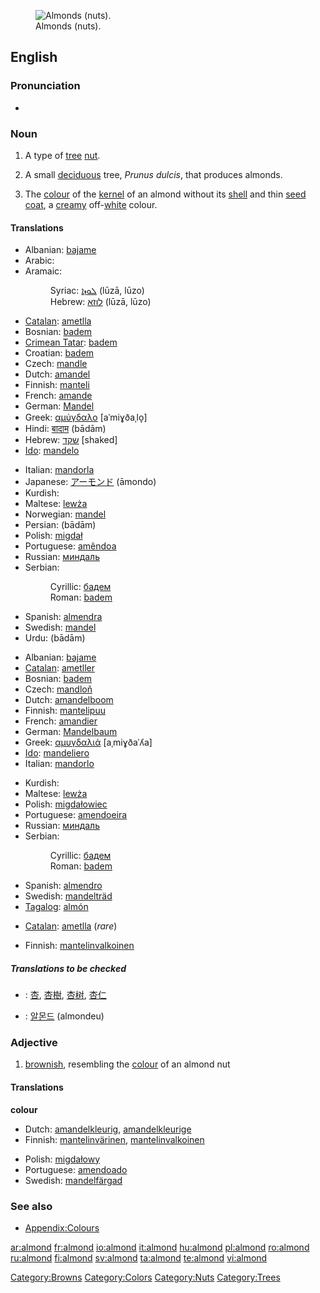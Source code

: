 [[Image:Almonds th.jpg|thumb|right|Almonds (nuts).]]
==English==

===Pronunciation===
* {{audio|en-us-almond.ogg|Audio (US)}}

===Noun===
{{en-noun|s|-}}

# {{countable}} A type of [[tree]] [[nut]].
# {{countable}} A small [[deciduous]] tree, ''Prunus dulcis'', that produces almonds.
# {{context|countable|uncountable}} The [[colour]] of the [[kernel]] of an almond without its [[shell]] and thin [[seed coat]], a [[creamy]] off-[[white]] colour.

<!-- Maybe somebody would like to add a colour patch? There is one that I have moved to talk, but the colour is completely wrong-->

====Translations====
{{trans-top|nut}}
* Albanian: [[bajame]]
* Arabic: {{ARchar|[[لوز]]}}
* Aramaic:
*: Syriac: [[ܠܘܙܐ]] (lūzā, lūzo) {{c}}
*: Hebrew: [[לוזא]] (lūzā, lūzo) {{c}}
* [[Catalan]]: [[ametlla]]
* Bosnian: [[badem#Bosnian|badem]] {{m}}
* [[Crimean Tatar]]: [[badem#Crimean Tatar|badem]]
* Croatian: [[badem]] {{m}}
* Czech: [[mandle]] {{f}}
* Dutch: [[amandel]] {{f}}
* Finnish: [[manteli]]
* French: [[amande]] {{f}}
* German: [[Mandel]] {{f}}
* Greek: [[αμύγδαλο]] [aˈmiɣðaˌlo̞] {{n}}
* Hindi: [[बादाम]] (bādām)
* Hebrew: [[שקד]] [shaked] {{m}}
* [[Ido]]: [[mandelo]]
{{trans-mid}}
* Italian: [[mandorla]] {{f}}
* Japanese: [[アーモンド]] (āmondo)
* Kurdish: {{KUchar|[[باده‌م]]}}
* Maltese: [[lewża]] {{f}}
* Norwegian: [[mandel]] {{m}}
* Persian: {{FAchar|[[بادام]]}} (bādām)
* Polish: [[migdał]] {{m}}
* Portuguese: [[amêndoa]] {{f}}
* Russian: [[миндаль]] {{m}}
* Serbian:
*: Cyrillic: [[бадем#Serbian|бадем]] {{m}}
*: Roman: [[badem#Serbian|badem]] {{m}}
* Spanish: [[almendra]] {{f}}
* Swedish: [[mandel]] {{c}}
* Urdu: {{URchar|[[بادام]]}} (bādām)
{{trans-bottom}}

{{trans-top|tree}}
* Albanian: [[bajame]]
* [[Catalan]]: [[ametller]]
* Bosnian: [[badem#Bosnian|badem]] {{m}}
* Czech: [[mandloň]] {{f}}
* Dutch: [[amandelboom]] {{m}}
* Finnish: [[mantelipuu]]
* French: [[amandier]] {{m}}
* German: [[Mandelbaum]] {{m}}
* Greek: [[αμυγδαλιά]] [aˌmiɣðaˈʎa] {{f}}
* [[Ido]]: [[mandeliero]]
* Italian: [[mandorlo]] {{m}}
{{trans-mid}}
* Kurdish: {{KUchar|[[داری چوالا]]}}
* Maltese: [[lewża]] {{f}}
* Polish: [[migdałowiec]] {{m}}
* Portuguese: [[amendoeira]] {{f}}
* Russian: [[миндаль]] {{m}}
* Serbian:
*: Cyrillic: [[бадем#Serbian|бадем]] {{m}}
*: Roman: [[badem#Serbian|badem]] {{m}}
* Spanish: [[almendro]] {{m}}
* Swedish: [[mandelträd]] {{n}}
* [[Tagalog]]: [[almón]]
{{trans-bottom}}

{{trans-top|colour}}
* [[Catalan]]: [[ametlla]] (''rare'')
{{trans-mid}}
* Finnish: [[mantelinvalkoinen]]
{{trans-bottom}}

=====Translations to be checked=====
{{checktrans}}
<!--Remove this section once all of the translations below have been moved into the tables above.-->
* {{ttbc|Chinese}}: [[杏]], [[杏樹]], [[杏树]], [[杏仁]]
* {{ttbc|Korean}}: [[알몬드]] (almondeu)

===Adjective===
{{en-adj-more}}

# <!--DefD--> [[brownish]], resembling the [[colour]] of an almond nut

====Translations====
<!--DefD-->'''colour'''
{{top}}
* Dutch: [[amandelkleurig]], [[amandelkleurige]]
* Finnish: [[mantelinvärinen]], [[mantelinvalkoinen]]
{{mid}}
* Polish: [[migdałowy]]
* Portuguese: [[amendoado]]
* Swedish: [[mandelfärgad]]
{{bottom}}

===See also===
* [[Wiktionary_Appendix:Colours|Appendix:Colours]]

[[Category:Browns]]
[[Category:Colors]]
[[Category:Nuts]]
[[Category:Trees]]

[[ar:almond]]
[[fr:almond]]
[[io:almond]]
[[it:almond]]
[[hu:almond]]
[[pl:almond]]
[[ro:almond]]
[[ru:almond]]
[[fi:almond]]
[[sv:almond]]
[[ta:almond]]
[[te:almond]]
[[vi:almond]]